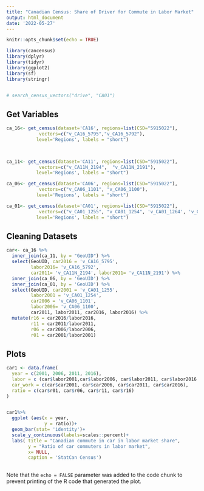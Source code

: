 ---
title: "Canadian Census: Share of Driver for Commute in Labor Market"
output: html_document
date: '2022-05-27'
---

```{r setup, include=FALSE}
knitr::opts_chunk$set(echo = TRUE)

library(cancensus)
library(dplyr)
library(tidyr)
library(ggplot2)
library(sf)
library(stringr)


# search_census_vectors("drive", "CA01")
```

## Get Variables 



```{r cars}


ca_16<- get_census(dataset='CA16', regions=list(CSD="5915022"),
            vectors=c("v_CA16_5795","v_CA16_5792"),
           level='Regions', labels = "short")
    


ca_11<- get_census(dataset='CA11', regions=list(CSD="5915022"),
            vectors=c("v_CA11N_2194",  "v_CA11N_2191"),
           level='Regions', labels = "short")

ca_06<- get_census(dataset='CA06', regions=list(CSD="5915022"),
            vectors=c("v_CA06_1101", "v_CA06_1100"),
           level='Regions', labels = "short")

ca_01<- get_census(dataset='CA01', regions=list(CSD="5915022"),
            vectors=c("v_CA01_1255", "v_CA01_1254", 'v_CA01_1264', 'v_CA01_1263'),
           level='Regions', labels = "short")

```

## Cleaning Datasets


```{r pressure, echo=FALSE}
car<- ca_16 %>%
  inner_join(ca_11, by = "GeoUID") %>%
  select(GeoUID, car2016 = 'v_CA16_5795', 
         labor2016= 'v_CA16_5792', 
         car2011= 'v_CA11N_2194', labor2011= 'v_CA11N_2191') %>%
  inner_join(ca_06, by = 'GeoUID') %>%
  inner_join(ca_01, by = 'GeoUID') %>%
  select(GeoUID, car2001 = 'v_CA01_1255',
         labor2001 = 'v_CA01_1254', 
         car2006 = 'v_CA06_1101', 
         labor2006= 'v_CA06_1100', 
         car2011, labor2011, car2016, labor2016) %>%
  mutate(r16 = car2016/labor2016, 
         r11 = car2011/labor2011,
         r06 = car2006/labor2006,
         r01 = car2001/labor2001)

```

## Plots 
```{r image}
car1 <- data.frame(
  year = c(2001, 2006, 2011, 2016),
  labor = c (car$labor2001,car$labor2006, car$labor2011, car$labor2016 ),
  car_work = c(car$car2001, car$car2006, car$car2011, car$car2016), 
  ratio = c(car$r01, car$r06, car$r11, car$r16)
)


car1%>%
  ggplot (aes(x = year, 
              y = ratio))+
  geom_bar(stat= 'identity')+
  scale_y_continuous(labels=scales::percent)+
  labs( title = "Canadian commute in car in labor market share",
        y = "Ratio of car commuters in labor market",
        x= NULL,
        caption = 'StatCan Census')
  
```

Note that the `echo = FALSE` parameter was added to the code chunk to prevent printing of the R code that generated the plot.
